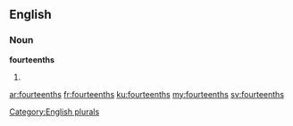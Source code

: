 ==English==

===Noun===
'''fourteenths'''

# {{plural of|fourteenth}}

[[Category:English plurals]]

[[ar:fourteenths]]
[[fr:fourteenths]]
[[ku:fourteenths]]
[[my:fourteenths]]
[[sv:fourteenths]]